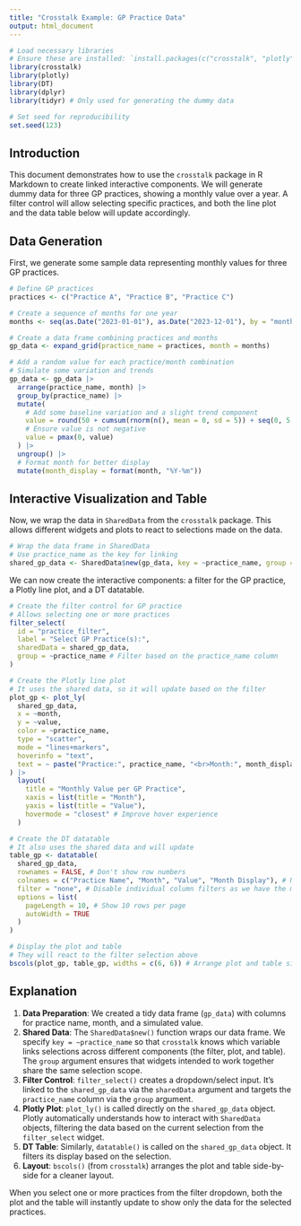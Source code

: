 ```yaml
---
title: "Crosstalk Example: GP Practice Data"
output: html_document
---
```


```r
# Load necessary libraries
# Ensure these are installed: `install.packages(c("crosstalk", "plotly", "DT", "dplyr", "tidyr"))`
library(crosstalk)
library(plotly)
library(DT)
library(dplyr)
library(tidyr) # Only used for generating the dummy data

# Set seed for reproducibility
set.seed(123)
```

## Introduction

This document demonstrates how to use the `crosstalk` package in R Markdown to create linked interactive components. We will generate dummy data for three GP practices, showing a monthly value over a year. A filter control will allow selecting specific practices, and both the line plot and the data table below will update accordingly.

## Data Generation

First, we generate some sample data representing monthly values for three GP practices.

```r
# Define GP practices
practices <- c("Practice A", "Practice B", "Practice C")

# Create a sequence of months for one year
months <- seq(as.Date("2023-01-01"), as.Date("2023-12-01"), by = "month")

# Create a data frame combining practices and months
gp_data <- expand_grid(practice_name = practices, month = months)

# Add a random value for each practice/month combination
# Simulate some variation and trends
gp_data <- gp_data |>
  arrange(practice_name, month) |>
  group_by(practice_name) |>
  mutate(
    # Add some baseline variation and a slight trend component
    value = round(50 + cumsum(rnorm(n(), mean = 0, sd = 5)) + seq(0, 5, length.out = n()), 1),
    # Ensure value is not negative
    value = pmax(0, value)
  ) |>
  ungroup() |>
  # Format month for better display
  mutate(month_display = format(month, "%Y-%m"))
```

## Interactive Visualization and Table

Now, we wrap the data in `SharedData` from the `crosstalk` package. This allows different widgets and plots to react to selections made on the data.

```r
# Wrap the data frame in SharedData
# Use practice_name as the key for linking
shared_gp_data <- SharedData$new(gp_data, key = ~practice_name, group = "gp_selection")
```

We can now create the interactive components: a filter for the GP practice, a Plotly line plot, and a DT datatable.

```r
# Create the filter control for GP practice
# Allows selecting one or more practices
filter_select(
  id = "practice_filter",
  label = "Select GP Practice(s):",
  sharedData = shared_gp_data,
  group = ~practice_name # Filter based on the practice_name column
)
```

```r
# Create the Plotly line plot
# It uses the shared data, so it will update based on the filter
plot_gp <- plot_ly(
  shared_gp_data,
  x = ~month,
  y = ~value,
  color = ~practice_name,
  type = "scatter",
  mode = "lines+markers",
  hoverinfo = "text",
  text = ~ paste("Practice:", practice_name, "<br>Month:", month_display, "<br>Value:", value)
) |>
  layout(
    title = "Monthly Value per GP Practice",
    xaxis = list(title = "Month"),
    yaxis = list(title = "Value"),
    hovermode = "closest" # Improve hover experience
  )
```

```r
# Create the DT datatable
# It also uses the shared data and will update
table_gp <- datatable(
  shared_gp_data,
  rownames = FALSE, # Don't show row numbers
  colnames = c("Practice Name", "Month", "Value", "Month Display"), # Nicer column names
  filter = "none", # Disable individual column filters as we have the main filter
  options = list(
    pageLength = 10, # Show 10 rows per page
    autoWidth = TRUE
  )
)
```

```r
# Display the plot and table
# They will react to the filter selection above
bscols(plot_gp, table_gp, widths = c(6, 6)) # Arrange plot and table side-by-side
```

## Explanation

1.  **Data Preparation**: We created a tidy data frame (`gp_data`) with columns for practice name, month, and a simulated value.
2.  **Shared Data**: The `SharedData$new()` function wraps our data frame. We specify `key = ~practice_name` so that `crosstalk` knows which variable links selections across different components (the filter, plot, and table). The `group` argument ensures that widgets intended to work together share the same selection scope.
3.  **Filter Control**: `filter_select()` creates a dropdown/select input. It's linked to the `shared_gp_data` via the `sharedData` argument and targets the `practice_name` column via the `group` argument.
4.  **Plotly Plot**: `plot_ly()` is called directly on the `shared_gp_data` object. Plotly automatically understands how to interact with `SharedData` objects, filtering the data based on the current selection from the `filter_select` widget.
5.  **DT Table**: Similarly, `datatable()` is called on the `shared_gp_data` object. It filters its display based on the selection.
6.  **Layout**: `bscols()` (from `crosstalk`) arranges the plot and table side-by-side for a cleaner layout.

When you select one or more practices from the filter dropdown, both the plot and the table will instantly update to show only the data for the selected practices.
